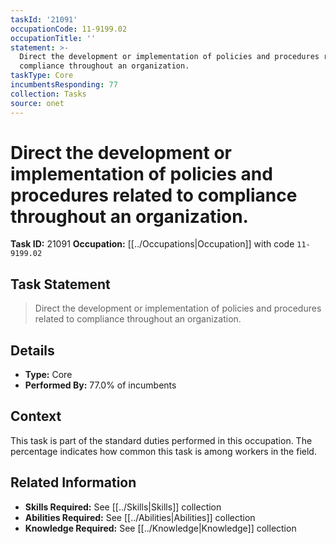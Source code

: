 ```yaml
---
taskId: '21091'
occupationCode: 11-9199.02
occupationTitle: ''
statement: >-
  Direct the development or implementation of policies and procedures related to
  compliance throughout an organization.
taskType: Core
incumbentsResponding: 77
collection: Tasks
source: onet
---
```

# Direct the development or implementation of policies and procedures related to compliance throughout an organization.

**Task ID:** 21091
**Occupation:** [[../Occupations|Occupation]] with code `11-9199.02`

## Task Statement

> Direct the development or implementation of policies and procedures related to compliance throughout an organization.

## Details

- **Type:** Core
- **Performed By:** 77.0% of incumbents

## Context

This task is part of the standard duties performed in this occupation. The percentage indicates how common this task is among workers in the field.

## Related Information

- **Skills Required:** See [[../Skills|Skills]] collection
- **Abilities Required:** See [[../Abilities|Abilities]] collection
- **Knowledge Required:** See [[../Knowledge|Knowledge]] collection
